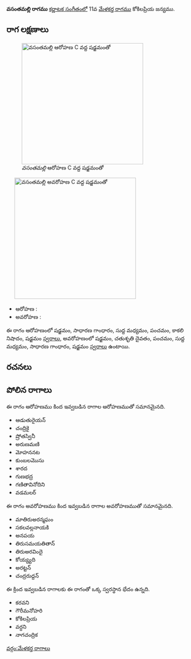 {{Infobox ragam
	| name          	= వసంతమల్లి
	| synonym	    	= 
	| mela          	= 
	| chakra        	= 
	| janaka        	= 
	| type          	= ఔదవ
	| arohanam      	= {{svaraC|S|G2|M1|P|N3|S'}} 
	| avarohanam    	= {{svaraC|S'|D2|P|M1|G2|S}}
	| jeeva         	=
	| chhaya        	=
	| nyasa         	=
	| vishesha      	= 
	| equivalent  		= 
}}
{{కర్ణాటక సంగీత రాగాలు}}
'''వసంతమల్లి రాగము''' [[కర్ణాటక సంగీతం]]లో 11వ [[మేళకర్త రాగము]] కోకిలప్రియ జన్యము. 


==రాగ లక్షణాలు==
[[Image:vasantamalli_ar_kb2wiki.png|thumb|right|316px|''వసంతమల్లి'' ఆరోహణ C వద్ద షడ్జమంతో]]
	[[Image:vasantamalli_av_kb2wiki.png|thumb|right|316px|''వసంతమల్లి'' అవరోహణ C వద్ద షడ్జమంతో]]

* ఆరోహణ : {{svaraC|S|G2|M1|P|N3|S'}} 
* అవరోహణ : {{svaraC|S'|D2|P|M1|G2|S}}

ఈ రాగం ఆరోహణంలో షడ్జమం, సాధారణ  గాంధారం, సుద్ద మధ్యమం, పంచమం, కాకలి  నిషాదం, షడ్జమం [[స్వరాలు]], అవరోహణంలో షడ్జమం, చతుశృతి దైవతం, పంచమం, సుద్ద మధ్యమం, సాధారణ  గాంధారం, షడ్జమం [[స్వరాలు]] ఉంటాయి.

==రచనలు==



==పోలిన రాగాలు==
ఈ రాగం ఆరోహణము కింద ఇవ్వబడిన రాగాల ఆరోహణముతో సమానమైనది.
* ఆడుతురైయన్
* చంద్రికై
* ష్రోతస్వినీ
* అరుణమణి
* మోహననట
* కుంబలమొసు
* శారద
* గుణభద్ర
* గణితావినోదిని
* వడమలర్

ఈ రాగం అవరోహణము కింద ఇవ్వబడిన రాగాల అవరోహణముతో సమానమైనది.
* మాతిరుఅరన్మఘం
* సకలవల్లనాయకి
* అనపయ
* తిరుసమయతితాన్
* తిరుఅరవిందై
* కోయ్య్యది
* అరట్టన్
* చంద్రరుద్దన్

ఈ క్రింద ఇవ్వబడిన రాగాలకు ఈ రాగంతో ఒక్క స్వరస్థాన భేదం ఉన్నది.
* కరవని
* గౌరీమనోహరి
* కోకిలప్రియ
* వర్ధని
* నాగచంద్రిక



[[వర్గం:మేళకర్త రాగాలు]]